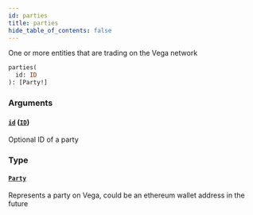 ```yaml
---
id: parties
title: parties
hide_table_of_contents: false
---
```



One or more entities that are trading on the Vega network

```graphql
parties(
  id: ID
): [Party!]
```


### Arguments

#### [`id`](#) ([`ID`](/docs/testnet/graphql/scalars/id))

Optional ID of a party


### Type

#### [`Party`](/docs/testnet/graphql/objects/party)

Represents a party on Vega, could be an ethereum wallet address in the future




